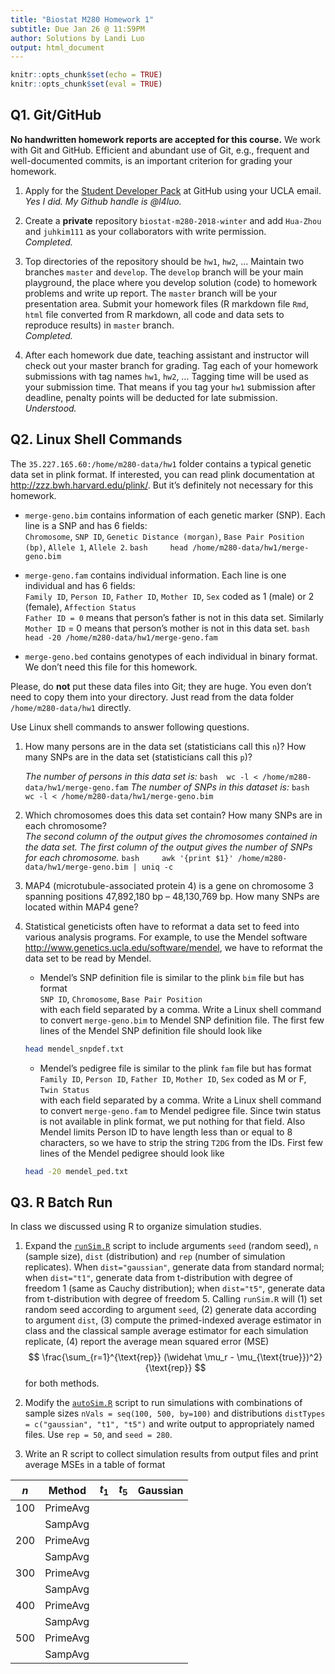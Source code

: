 ```yaml
---
title: "Biostat M280 Homework 1"
subtitle: Due Jan 26 @ 11:59PM
author: Solutions by Landi Luo
output: html_document
---
```


```r
knitr::opts_chunk$set(echo = TRUE)
knitr::opts_chunk$set(eval = TRUE)
```

## Q1. Git/GitHub

**No handwritten homework reports are accepted for this course.** We work with Git and GitHub. Efficient and abundant use of Git, e.g., frequent and well-documented commits, is an important criterion for grading your homework.

1. Apply for the [Student Developer Pack](https://education.github.com/pack) at GitHub using your UCLA email.  
    *Yes I did. My Github handle is @l4luo.*

2. Create a **private** repository `biostat-m280-2018-winter` and add `Hua-Zhou` and `juhkim111` as your collaborators with write permission.  
    *Completed.*

3. Top directories of the repository should be `hw1`, `hw2`, ... Maintain two branches `master` and `develop`. The `develop` branch will be your main playground, the place where you develop solution (code) to homework problems and write up report. The `master` branch will be your presentation area. Submit your homework files (R markdown file `Rmd`, `html` file converted from R markdown, all code and data sets to reproduce results) in `master` branch.  
    *Completed.*

4. After each homework due date, teaching assistant and instructor will check out your master branch for grading. Tag each of your homework submissions with tag names `hw1`, `hw2`, ... Tagging time will be used as your submission time. That means if you tag your `hw1` submission after deadline, penalty points will be deducted for late submission.  
    *Understood.*

## Q2. Linux Shell Commands

The `35.227.165.60:/home/m280-data/hw1` folder contains a typical genetic data set in plink format. If interested, you can read plink documentation at <http://zzz.bwh.harvard.edu/plink/>. But it's definitely not necessary for this homework.

- `merge-geno.bim` contains information of each genetic marker (SNP). Each line is a SNP and has 6 fields:  
`Chromosome`, `SNP ID`, `Genetic Distance (morgan)`, `Base Pair Position (bp)`, `Allele 1`, `Allele 2`.
    ```bash
    head /home/m280-data/hw1/merge-geno.bim
    ```

- `merge-geno.fam` contains individual information. Each line is one individual and has 6 fields:  
`Family ID`, `Person ID`, `Father ID`, `Mother ID`, `Sex` coded as 1 (male) or 2 (female), `Affection Status`  
`Father ID = 0` means that person's father is not in this data set. Similarly `Mother ID` = 0 means that person's mother is not in this data set.
    ```bash
    head -20 /home/m280-data/hw1/merge-geno.fam
    ```

- `merge-geno.bed` contains genotypes of each individual in binary format. We don't need this file for this homework.

Please, do **not** put these data files into Git; they are huge. You even don't need to copy them into your directory. Just read from the data folder `/home/m280-data/hw1` directly.

Use Linux shell commands to answer following questions. 

1. How many persons are in the data set (statisticians call this `n`)? How many SNPs are in the data set (statisticians call this `p`)?

    *The number of persons in this data set is:*
    ```bash
    wc -l < /home/m280-data/hw1/merge-geno.fam
    ```
    *The number of SNPs in this dataset is:*
    ```bash
    wc -l < /home/m280-data/hw1/merge-geno.bim
    ```

2. Which chromosomes does this data set contain? How many SNPs are in each chromosome?  
    *The second column of the output gives the chromosomes contained in the data set. The first column of the output gives the number of SNPs for each chromosome.*
    ```bash
    awk '{print $1}' /home/m280-data/hw1/merge-geno.bim | uniq -c
    ```

3. MAP4 (microtubule-associated protein 4) is a gene on chromosome 3 spanning positions 47,892,180 bp -- 48,130,769 bp. How many SNPs are located within MAP4 gene?

4. Statistical geneticists often have to reformat a data set to feed into various analysis programs. For example, to use the Mendel software <http://www.genetics.ucla.edu/software/mendel>, we have to reformat the data set to be read by Mendel.

      - Mendel's SNP definition file is similar to the plink `bim` file but has format  
      `SNP ID`, `Chromosome`, `Base Pair Position`  
      with each field separated by a comma. Write a Linux shell command to convert `merge-geno.bim` to Mendel SNP definition file. The first few lines of the Mendel SNP definition file should look like
    ```bash
    head mendel_snpdef.txt
    ```
    
    - Mendel's pedigree file is similar to the plink `fam` file but has format  
    `Family ID`, `Person ID`, `Father ID`, `Mother ID`, `Sex` coded as M or F, `Twin Status`  
    with each field separated by a comma. Write a Linux shell command to convert `merge-geno.fam` to Mendel pedigree file. Since twin status is not available in plink format, we put nothing for that field. Also Mendel limits Person ID to have length less than or equal to 8 characters, so we have to strip the string `T2DG` from the IDs. First few lines of the Mendel pedigree should look like
    ```bash
    head -20 mendel_ped.txt
    ```

## Q3. R Batch Run

In class we discussed using R to organize simulation studies. 

1. Expand the [`runSim.R`](http://hua-zhou.github.io/teaching/biostatm280-2018winter/slides/02-linux/runSim.R) script to include arguments `seed` (random seed), `n` (sample size), `dist` (distribution) and `rep` (number of simulation replicates). When `dist="gaussian"`, generate data from standard normal; when `dist="t1"`, generate data from t-distribution with degree of freedom 1 (same as Cauchy distribution); when `dist="t5"`, generate data from t-distribution with degree of freedom 5. Calling `runSim.R` will (1) set random seed according to argument `seed`, (2) generate data according to argument `dist`, (3) compute the primed-indexed average estimator in class and the classical sample average estimator for each simulation replicate, (4) report the average mean squared error (MSE)
$$
  \frac{\sum_{r=1}^{\text{rep}} (\widehat \mu_r - \mu_{\text{true}})^2}{\text{rep}}
$$
for both methods.

2. Modify the [`autoSim.R`](http://hua-zhou.github.io/teaching/biostatm280-2018winter/slides/02-linux/autoSim.R) script to run simulations with combinations of sample sizes `nVals = seq(100, 500, by=100)` and distributions `distTypes = c("gaussian", "t1", "t5")` and write output to appropriately named files. Use `rep = 50`, and `seed = 280`. 

3. Write an R script to collect simulation results from output files and print average MSEs in a table of format

| $n$ | Method   | $t_1$ | $t_5$ | Gaussian |
|-----|----------|-------|-------|----------|
| 100 | PrimeAvg |       |       |          |
|     | SampAvg  |       |       |          |
| 200 | PrimeAvg |       |       |          |
|     | SampAvg  |       |       |          |
| 300 | PrimeAvg |       |       |          |
|     | SampAvg  |       |       |          |
| 400 | PrimeAvg |       |       |          |
|     | SampAvg  |       |       |          |
| 500 | PrimeAvg |       |       |          |
|     | SampAvg  |       |       |          |

